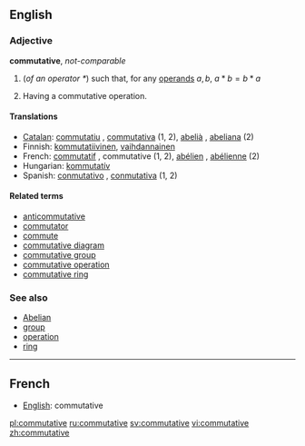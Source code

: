 ==English==

===Adjective===
'''commutative''', ''not-comparable''

# {{algebra}} (''of an operator <math> * </math>'') such that, for any [[operand]]s <math> a, b </math>, <math> a * b = b * a </math>
# {{algebra}} Having a commutative operation.

====Translations====
*[[Catalan]]: [[commutatiu]] {{m}}, [[commutativa]] {{f}} (1, 2), [[abelià]] {{m}}, [[abeliana]] {{f}} (2)
*Finnish: [[kommutatiivinen]], [[vaihdannainen]]
*French: [[commutatif]] {{m}}, commutative {{f}} (1, 2), [[abélien]] {{m}}, [[abélienne]] {{f}} (2)
*Hungarian: [[kommutatív]]
*Spanish: [[conmutativo]] {{m}}, [[conmutativa]] {{f}} (1, 2)

====Related terms====
*[[anticommutative]]
*[[commutator]]
*[[commute]]
*[[commutative diagram]]
*[[commutative group]]
*[[commutative operation]]
*[[commutative ring]]

===See also===
*[[Abelian]]
*[[group]]
*[[operation]]
*[[ring]]

----

==French==
*[[English]]: commutative

[[pl:commutative]]
[[ru:commutative]]
[[sv:commutative]]
[[vi:commutative]]
[[zh:commutative]]